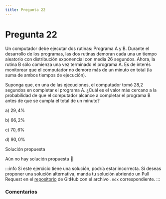 ```yaml
---
title: Pregunta 22
---
```



# Pregunta 22

Un computador debe ejecutar dos rutinas: Programa A y B. Durante el desarrollo de los programas, las dos rutinas demoran cada una un tiempo aleatorio con distribución exponencial con media 26 segundos. Ahora, la rutina B sólo comienza una vez terminado el programa A. Es de interés monitorear que el computador no demore más de un minuto en total (la suma de ambos tiempos de ejecución).

Suponga que, en una de las ejecuciones, el computador tomó 28,2 segundos en completar el programa A. ¿Cuál es el valor más cercano a la probabilidad de que el computador alcance a completar el programa B antes de que se cumpla el total de un minuto?

a) $29,4 \%$

b) $66,2 \%$

c) $70,6 \%$

d) $90,0 \%$

<MDXDetails>
<summary>Solución propuesta</summary>

Aún no hay solución propuesta 🥲

:::info 
Si este ejercicio tiene una solución, podría estar incorrecta. Si deseas proponer una solución alternativa, manda tu solución abriendo
un Pull Request en el [repositorio](https://github.com/crow-rojas/apuntes-fundamentals/pulls) de GitHub con el archivo
`.mdx` correspondiente. 
:::

</MDXDetails>

### Comentarios

<Disqus
  url="https://crow-rojas.github.io/apuntes-fundamentals/docs/mathematics/probability-and-statistics/exercises/2018-1/p22"
  identifier="docs/mathematics/probability-and-statistics/exercises/2018-1/p22"
  title="2018-1 Probabilidades y Estadística - Pregunta 22"
/>
